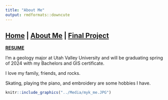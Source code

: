 ```yaml
---
title: "About Me"
output: rmdformats::downcute
---
```


## **[Home](http://Noahjc26.github.io/index.html)** | **[About Me](http://Noahjc26.github.io/about_me/index.html)** | **[Final Project](http://Noahjc26.github.io/final_project/index.html)**

**[RESUME]("http://Noahjc26.github.io/resume/CV_pagedown_short.html")**

I'm a geology major at Utah Valley University and will be graduating spring of 2024 with my Bachelors and GIS certificate. 

I love my family, friends, and rocks.

Skating, playing the piano, and embroidery are some hobbies I have.


```r
knitr::include_graphics("../Media/myk_me.JPG")
```
